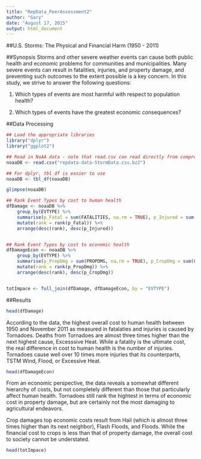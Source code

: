 ```yaml
---
title: "RepData_PeerAssessment2"
author: "Gary"
date: "August 17, 2015"
output: html_document
---
```


##U.S. Storms: The Physical and Financial Harm (1950 - 2011)

##Synopsis
Storms and other severe weather events can cause both public health and economic problems for communities and municipalities. Many severe events can result in fatalities, injuries, and property damage, and preventing such outcomes to the extent possible is a key concern.  In this study, we strive to answer the following questions:

1. Which types of events are most harmful with respect to population health?

2. Which types of events have the greatest economic consequences?

##Data Processing


```r
## Load the appropriate libraries
library("dplyr")
library("ggplot2")

## Read in NoAA data - note that read.csv can read directly from compressed files
noaaDB <- read.csv("repdata-data-StormData.csv.bz2")

## For dplyr, tbl_df is easier to use
noaaDB <- tbl_df(noaaDB)

glimpse(noaaDB)

## Rank Event Types by cost to human health
dfDamage <- noaaDB %>%
    group_by(EVTYPE) %>%
    summarise(p_Fatal = sum(FATALITIES, na.rm = TRUE), p_Injured = sum(INJURIES, na.rm = TRUE)) %>%
    mutate(rank = rank(p_Fatal)) %>%
    arrange(desc(rank), desc(p_Injured))


## Rank Event Types by cost to economic health
dfDamageEcon <- noaaDB %>%
    group_by(EVTYPE) %>%
    summarise(p_PropDmg = sum(PROPDMG, na.rm = TRUE), p_CropDmg = sum(CROPDMG, na.rm = TRUE)) %>%
    mutate(rank = rank(p_PropDmg)) %>%
    arrange(desc(rank), desc(p_CropDmg))


totImpace <- full_join(dfDamage, dfDamageEcon, by = "EVTYPE")

```



##Results


```r
head(dfDamage)
```

According to the data, the highest overall cost to human health between 1950 and November 2011 as measured in fatalaties and injuries is caused by Tornadoes.  Deaths from Tornadoes are almost three times higher than the next highest cause, Excesssive Heat.  While a fatality is the ultimate cost, the real difference in cost to human health is the number of injuries.  Tornadoes cause well over 10 times more injuries that its counterparts, TSTM Wind, Flood, or Excessive Heat.

```r
head(dfDamageEcon)
```

From an economic perspective, the data reveals a somewhat different hierarchy of costs, but not completely different than those that particularly affect human health.  Tornadoes still rank the hightest in terms of economic cost in property damage, but are certainly not the most damaging to agricultural endeavors.

Crop damages top economic costs result from Hail (which is almost three times higher than its next neighbor), Flash Floods, and Floods.  While the financial cost to crops is less than that of property damage, the overall cost to society cannot be understated.

```r
head(totImpace)
```










